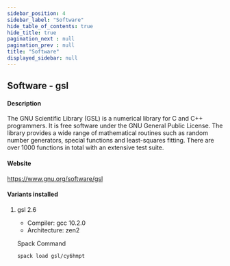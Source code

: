 ```yaml
---
sidebar_position: 4
sidebar_label: "Software"
hide_table_of_contents: true
hide_title: true
pagination_next : null
pagination_prev : null
title: "Software"
displayed_sidebar: null
---
```


## Software - gsl


#### Description
The GNU Scientific Library (GSL) is a numerical library for C and C++ programmers. It is free software under the GNU General Public License. The library provides a wide range of mathematical routines such as random number generators, special functions and least-squares fitting. There are over 1000 functions in total with an extensive test suite.

#### Website
https://www.gnu.org/software/gsl

#### Variants installed

1. gsl 2.6

    - Compiler: gcc 10.2.0
    - Architecture: zen2

    Spack Command
    ```bash
    spack load gsl/cy6hmpt
    ```
